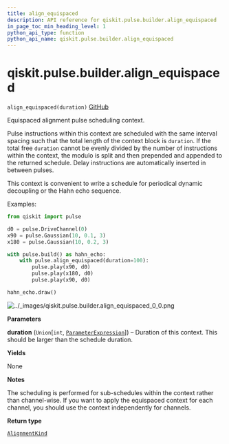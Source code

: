 ```yaml
---
title: align_equispaced
description: API reference for qiskit.pulse.builder.align_equispaced
in_page_toc_min_heading_level: 1
python_api_type: function
python_api_name: qiskit.pulse.builder.align_equispaced
---
```


# qiskit.pulse.builder.align\_equispaced

<span id="qiskit.pulse.builder.align_equispaced" />

`align_equispaced(duration)` [GitHub](https://github.com/qiskit/qiskit/tree/stable/0.21/qiskit/pulse/builder.py "view source code")

Equispaced alignment pulse scheduling context.

Pulse instructions within this context are scheduled with the same interval spacing such that the total length of the context block is `duration`. If the total free `duration` cannot be evenly divided by the number of instructions within the context, the modulo is split and then prepended and appended to the returned schedule. Delay instructions are automatically inserted in between pulses.

This context is convenient to write a schedule for periodical dynamic decoupling or the Hahn echo sequence.

Examples:

```python
from qiskit import pulse

d0 = pulse.DriveChannel(0)
x90 = pulse.Gaussian(10, 0.1, 3)
x180 = pulse.Gaussian(10, 0.2, 3)

with pulse.build() as hahn_echo:
    with pulse.align_equispaced(duration=100):
        pulse.play(x90, d0)
        pulse.play(x180, d0)
        pulse.play(x90, d0)

hahn_echo.draw()
```

![../\_images/qiskit.pulse.builder.align\_equispaced\_0\_0.png](/images/api/qiskit/0.37/qiskit.pulse.builder.align_equispaced_0_0.png)

**Parameters**

**duration** (`Union`\[`int`, [`ParameterExpression`](qiskit.circuit.ParameterExpression "qiskit.circuit.parameterexpression.ParameterExpression")]) – Duration of this context. This should be larger than the schedule duration.

**Yields**

None

**Notes**

The scheduling is performed for sub-schedules within the context rather than channel-wise. If you want to apply the equispaced context for each channel, you should use the context independently for channels.

**Return type**

[`AlignmentKind`](pulse#qiskit.pulse.transforms.AlignmentKind "qiskit.pulse.transforms.alignments.AlignmentKind")

